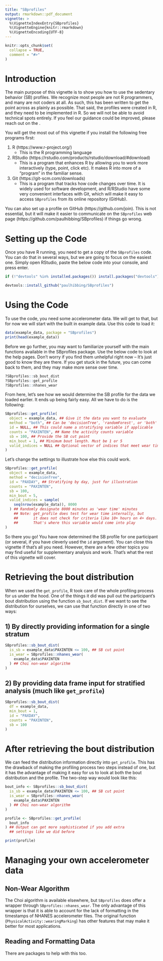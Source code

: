 ```yaml
---
title: "SBprofiles"
output: rmarkdown::pdf_document
vignette: >
  %\VignetteIndexEntry{SBprofiles}
  %\VignetteEngine{knitr::rmarkdown}
  %\VignetteEncoding{UTF-8}
---
```


```r
knitr::opts_chunk$set(
  collapse = TRUE,
  comment = "#>"
)
```

# Introduction

The main purpose of this vignette is to show you how to use the sedentary behavior (SB) profiles. We recognize most people are not R programmers, and many are not coders at all. As such, this has been written to get the point across as plainly as possible. That said, the profiles were created in R, and they need to be implemented in R. So we will not be able to avoid technical spots entirely. If you feel our guidance could be improved, please reach out on the \href{https://github.com/paulhibbing/SBprofiles/issues}{Issues page} \href{https://github.com/paulhibbing/SBprofiles/issues}{(https://github.com/paulhibbing/SBprofiles/issues)}.

You will get the most out of this vignette if you install the following free programs first:

1. R (https://www.r-project.org/)
   - This is the R programming language
2. RStudio (https://rstudio.com/products/rstudio/download/#download)
   - This is a program that enhances R by allowing you to work more interactively (type, point, click etc). It makes R into more of a "program" in the familiar sense.
3. Git (https://git-scm.com/downloads)
   - This is a program that tracks how code changes over time. It is widely used for software development, and R/RStudio have some very convenient interfaces with Git, which will make it easy to access  `SBprofiles` from its online repository (GitHub).

You can also set up a profile on GitHub (https://github.com/join). This is not essential, but it will make it easier to communicate on the `SBprofiles` web page (https://github.com/paulhibbing/SBprofiles) if things go wrong.

# Setting up the Code

Once you have R running, you need to get a copy of the `SBprofiles` code. You can do that in several ways, but we are going to focus on the easiest one. Simply open RStudio, paste the below code into your console, and press enter.

```r

if (!"devtools" %in% installed.packages()) install.packages("devtools")

devtools::install_github("paulhibbing/SBprofiles")

```

# Using the Code

To use the code, you need some accelerometer data. We will get to that, but for now we will start with the built in example data. Use this code to load it:

```r

data(example_data, package = "SBprofiles")
print(head(example_data))

```

Before we go further, you may want to familiarize yourself with the main functions available in the SBprofiles package. Use the below code to look at the help pages. Don't worry if you find them unhelpful right now -- It's just good to know they are there. If you get stuck in the future, you can come back to them, and they may make more sense over time.

```r

?SBprofiles::sb_bout_dist
?SBprofiles::get_profile
?SBprofiles::nhanes_wear

```

From here, let's see how we would determine the SB profile for the data we loaded earlier. It ends up being fairly easy. All we have to do is the following:

```r

SBprofiles::get_profile(
  object = example_data, ## Give it the data you want to evaluate
  method = "both", ## Can be 'decisionTree', 'randomForest', or 'both'
  id = NULL, ## This could name a stratifying variable if applicable
  counts = "PAXINTEN", ## Name the activity counts variable
  sb = 100, ## Provide the SB cut point
  min_bout = 1, ## Minimum bout length. Must be 1 or 5
  valid_indices = NULL ## Optional vector of indices that meet wear time criteria
)

```

Let's change the settings to illustrate how else this could work.

```r

SBprofiles::get_profile(
  object = example_data,
  method = "decisionTree",
  id = "PAXDAY", ## Stratifying by day, just for illustration
  counts = "PAXINTEN",
  sb = 100,
  min_bout = 5,
  valid_indices = sample(
    seq(nrow(example_data)), 8000
  ) ## Randomly designate 8000 minutes as 'wear time' minutes
    ## Note: get_profile does test for wear time internally, but
    ##       it does not check for criteria like 10+ hours on 4+ days.
    ##       That's where this variable would come into play
)

```

So there you go! You have now determined the SB profile for one participant (or several, if you have cleverly used the `id` argument). You can close this vignette if that's all you need. However, there are a few other topics you may find useful for supplementary analysis and work. That's what the rest of this vignette will cover.

# Retrieving the bout distribution

When we used the `get_profile`, R took care of the whole profiling process for us under the hood. One of the things it did was pull out the participant's bout distribution using the function `sb_bout_dist`. If we want to see the distribution for ourselves, we can use that function directly in one of two ways:

## 1) By directly providing information for a single stratum

```r

SBprofiles::sb_bout_dist(
  is_sb = example_data$PAXINTEN <= 100, ## SB cut point
  is_wear = SBprofiles::nhanes_wear(
    example_data$PAXINTEN
  ) ## Choi non-wear algorithm
)

```

## 2) By providing data frame input for stratified analysis (much like `get_profile`)

```r

SBprofiles::sb_bout_dist(
  df = example_data,
  min_bout = 1,
  id = "PAXDAY",
  counts = "PAXINTEN",
  sb = 100
)

```

# After retrieving the bout distribution

We can feed the distribution information directly into `get_profile`. This has the drawback of making the profiling process two steps instead of one, but it has the advantage of making it easy for us to look at both the bout distribution and the profile. The two-step way would look like this:

```r

bout_info <- SBprofiles::sb_bout_dist(
  is_sb = example_data$PAXINTEN <= 100, ## SB cut point
  is_wear = SBprofiles::nhanes_wear(
    example_data$PAXINTEN
  ) ## Choi non-wear algorithm
)

profile <- SBprofiles::get_profile(
  bout_info
) ## Output can get more sophisticated if you add extra
  ## settings like we did before

print(profile)

```

# Managing your own accelerometer data

## Non-Wear Algorithm

The Choi algorithm is available elsewhere, but `SBprofiles` does offer a wrapper through `SBprofiles::nhanes_wear`. The only advantage of this wrapper is that it is able to account for the lack of formatting in the timestamps of NHANES accelerometer files. The original function (`PhysicalActivity::wearingMarking`) has other features that may make it better for most applications.

## Reading and Formatting Data

There are packages to help with this too.
